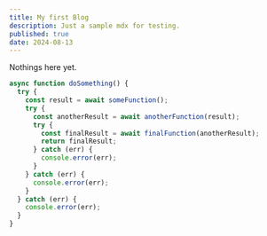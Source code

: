 ```yaml
---
title: My first Blog
description: Just a sample mdx for testing.
published: true
date: 2024-08-13
---
```


<div className="pt-8 text-center">Nothings here yet.</div>

```js
async function doSomething() {
  try {
    const result = await someFunction();
    try {
      const anotherResult = await anotherFunction(result);
      try {
        const finalResult = await finalFunction(anotherResult);
        return finalResult;
      } catch (err) {
        console.error(err);
      }
    } catch (err) {
      console.error(err);
    }
  } catch (err) {
    console.error(err);
  }
}
```
